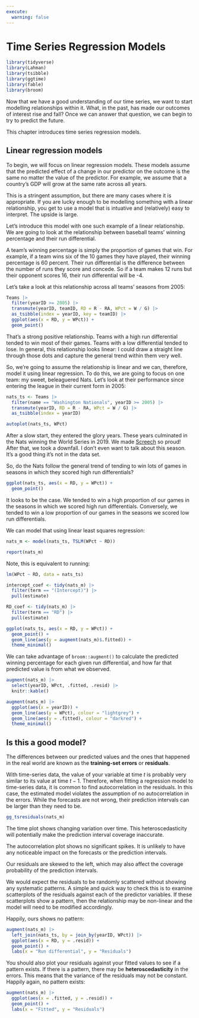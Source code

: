 ```yaml
---
execute: 
  warning: false
---
```


# Time Series Regression Models

```r
library(tidyverse)
library(Lahman)
library(tsibble)
library(ggtime)
library(fable)
library(broom)
```

Now that we have a good understanding of our time series, we want to start modelling relationships within it. What, in the past, has made our outcomes of interest rise and fall? Once we can answer that question, we can begin to try to predict the future.

This chapter introduces time series regression models.

## Linear regression models

To begin, we will focus on linear regression models. These models assume that the predicted effect of a change in our predictor on the outcome is the same no matter the value of the predictor. For example, we assume that a country's GDP will grow at the same rate across all years.

This is a stringent assumption, but there are many cases where it is appropriate. If you are lucky enough to be modelling something with a linear relationship, you get to use a model that is intuative and (relatively) easy to interpret. The upside is large.

Let's introduce this model with one such example of a linear relationship. We are going to look at the relationship between baseball teams' winning percentage and their run differential.

A team's winning percentage is simply the proportion of games that win. For example, if a team wins six of the 10 games they have played, their winning percentage is 60 percent. Their run differential is the difference between the number of runs they score and concede. So if a team makes 12 runs but their opponent scores 16, their run differential will be -4.

Let's take a look at this relationship across all teams' seasons from 2005:

```r
Teams |> 
  filter(yearID >= 2005) |> 
  transmute(yearID, teamID, RD = R - RA, WPct = W / G) |> 
  as_tsibble(index = yearID, key = teamID) |> 
  ggplot(aes(x = RD, y = WPct)) + 
  geom_point()
```

That's a strong positive relationship. Teams with a high run differential tended to win most of their games. Teams with a low differential tended to lose. In general, this relationship looks linear: I could draw a straight line through those dots and capture the general trend within them very well.

So, we're going to assume the relationship is linear and we can, therefore, model it using linear regression. To do this, we are going to focus on one team: my sweet, beleaguered Nats. Let's look at their performance since entering the league in their current form in 2005:

```r
nats_ts <- Teams |> 
  filter(name == "Washington Nationals", yearID >= 2005) |> 
  transmute(yearID, RD = R - RA, WPct = W / G) |> 
  as_tsibble(index = yearID)

autoplot(nats_ts, WPct)
```

After a slow start, they entered the glory years. These years culminated in the Nats winning the World Series in 2019. We made [Screech](https://www.mlb.com/nationals/ballpark/entertainment/screech) so proud! After that, we took a downfall. I don't even want to talk about this season. It's a good thing it's not in the data set.

So, do the Nats follow the general trend of tending to win lots of games in seasons in which they scored high run differentials?

```r
ggplot(nats_ts, aes(x = RD, y = WPct)) + 
  geom_point()
```

It looks to be the case. We tended to win a high proportion of our games in the seasons in which we scored high run differentials. Conversely, we tended to win a low proportion of our games in the seasons we scored low run differentials.

We can model that using linear least squares regression:

```r
nats_m <- model(nats_ts, TSLM(WPct ~ RD))

report(nats_m)
```

::: {.callout-note collapse="TRUE"}
Note, this is equivalent to running:

```r
lm(WPct ~ RD, data = nats_ts)
```
:::

```r
intercept_coef <- tidy(nats_m) |> 
  filter(term == "(Intercept)") |> 
  pull(estimate)

RD_coef <- tidy(nats_m) |> 
  filter(term == "RD") |> 
  pull(estimate)
```

```r
ggplot(nats_ts, aes(x = RD, y = WPct)) + 
  geom_point() + 
  geom_line(aes(y = augment(nats_m)$.fitted)) + 
  theme_minimal()
```

We can take advantage of `broom::augment()` to calculate the predicted winning percentage for each given run differential, and how far that predicted value is from what we observed.

```r
augment(nats_m) |> 
  select(yearID, WPct, .fitted, .resid) |> 
  knitr::kable()
```

```r
augment(nats_m) |> 
  ggplot(aes(x = yearID)) +
  geom_line(aes(y = WPct), colour = "lightgrey") + 
  geom_line(aes(y = .fitted), colour = "darkred") + 
  theme_minimal()
```

## Is this a good model?

The differences between our predicted values and the ones that happened in the real world are known as the **training-set errors** or **residuals**. 

With time-series data, the value of your variable at time $t$ is probably very similar to its value at time $t-1$. Therefore, when fitting a regression model to time-series data, it is common to find autocorrelation in the residuals.  In this case, the estimated model violates the assumption of no autocorrelation in the errors. While the forecasts are not wrong, their prediction intervals can be larger than they need to be. 

```r
gg_tsresiduals(nats_m)
```

The time plot shows changing variation over time. This heteroscedasticity will potentially make the prediction interval coverage inaccurate.

The autocorrelation plot shows no significant spikes. It is unlikely to have any noticeable impact on the forecasts or the prediction intervals. 

Our residuals are skewed to the left, which may also affect the coverage probability of the prediction intervals.

We would expect the residuals to be randomly scattered without showing any systematic patterns. A simple and quick way to check this is to examine scatterplots of the residuals against each of the predictor variables. If these scatterplots show a pattern, then the relationship may be non-linear and the model will need to be modified accordingly. 

Happily, ours shows no pattern: 

```r
augment(nats_m) |> 
  left_join(nats_ts, by = join_by(yearID, WPct)) |> 
  ggplot(aes(x = RD, y = .resid)) + 
  geom_point() + 
  labs(x = "Run differential", y = "Residuals")
```

You should also plot your residuals against your fitted values to see if a pattern exists. If there is a pattern, there may be **heteroscedasticity** in the errors. This means that the variance of the residuals may not be constant. Happily again, no pattern exists: 

```r
augment(nats_m) |> 
  ggplot(aes(x = .fitted, y = .resid)) + 
  geom_point() + 
  labs(x = "Fitted", y = "Residuals")
```
